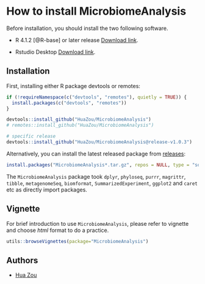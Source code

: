 # How to install MicrobiomeAnalysis


Before installation, you should install the two following software.

+ R 4.1.2 [@R-base] or later release [Download link](https://mirrors.tuna.tsinghua.edu.cn/CRAN/).

+ Rstudio Desktop [Download link](https://www.rstudio.com/products/rstudio/download/#download).


## Installation

First, installing either R package devtools or remotes:

```r
if (!requireNamespace(c("devtools", "remotes"), quietly = TRUE)) {
  install.packages(c("devtools", "remotes"))
}

devtools::install_github("HuaZou/MicrobiomeAnalysis")
# remotes::install_github("HuaZou/MicrobiomeAnalysis")

# specific release
devtools::install_github("HuaZou/MicrobiomeAnalysis@release-v1.0.3")
```


Alternatively, you can install the latest released package from [releases](https://github.com/HuaZou/MicrobiomeAnalysis/releases):

```r
install.packages("MicrobiomeAnalysis*.tar.gz", repos = NULL, type = "source")
```

The `MicrobiomeAnalysis` package took `dplyr`, `phyloseq`, `purrr`, `magrittr`, `tibble`, `metagenomeSeq`, `biomformat`, `SummarizedExperiment`, `ggplot2` and `caret` etc as directly import packages.


## Vignette

For brief introduction to use `MicrobiomeAnalysis`, please refer to vignette and choose _html_ format to do a practice.
```r
utils::browseVignettes(package="MicrobiomeAnalysis")
```

## Authors

+ [Hua Zou](mailto:zouhua1@outlook.com)


